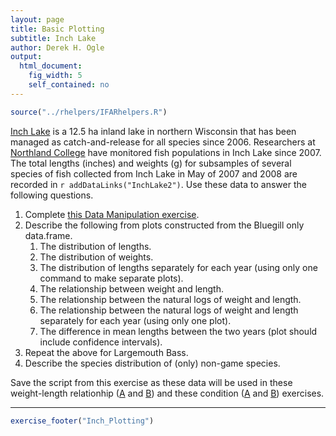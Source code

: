 ```yaml
---
layout: page
title: Basic Plotting
subtitle: Inch Lake
author: Derek H. Ogle
output: 
  html_document: 
    fig_width: 5
    self_contained: no
---
```

```r
source("../rhelpers/IFARhelpers.R")
```

[Inch Lake](http://dnr.wi.gov/lakes/lakepages/LakeDetail.aspx?wbic=2764300&page=facts) is a 12.5 ha inland lake in northern Wisconsin that has been managed as catch-and-release for all species since 2006.  Researchers at [Northland College](http://www.northland.edu/) have monitored fish populations in Inch Lake since 2007.  The total lengths (inches) and weights (g) for subsamples of several species of fish collected from Inch Lake in May of 2007 and 2008 are recorded in `r addDataLinks("InchLake2")`.  Use these data to answer the following questions.

1. Complete [this Data Manipulation exercise](Inch_DataManip.html).
1. Describe the following from plots constructed from the Bluegill only data.frame.
    1. The distribution of lengths.
    1. The distribution of weights.
    1. The distribution of lengths separately for each year (using only one command to make separate plots).
    1. The relationship between weight and length.
    1. The relationship between the natural logs of weight and length.
    1. The relationship between the natural logs of weight and length separately for each year (using only one plot).
    1. The difference in mean lengths between the two years (plot should include confidence intervals).
1. Repeat the above for Largemouth Bass.
1. Describe the species distribution of (only) non-game species.

Save the script from this exercise as these data will be used in these weight-length relationhip ([A](Inch_WLBluegill_A.html) and [B](Inch_WLLargemouthBass_A.html)) and these condition ([A](Inch_ConditionBluegill.html) and [B](Inch_ConditionLargemouthBass.html)) exercises.

---
```r
exercise_footer("Inch_Plotting")
```
